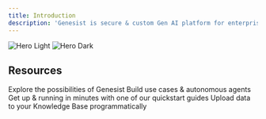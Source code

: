 ```yaml
---
title: Introduction
description: 'Genesist is secure & custom Gen AI platform for enterprises.'
---
```


<img
  className="block dark:hidden"
  src="/images/genesist_thumbnail_docs.png"
  alt="Hero Light"
/>
<img
  className="hidden dark:block"
  src="/images/genesist_thumbnail_docs.png"
  alt="Hero Dark"
/>



## Resources

<CardGroup cols={2}>
  <Card
    title="Get Inspiration"
    icon="sparkles"
    color="F50BDB"
    href="https://socaai.mintlify.app/get_inspiration"
  >
    Explore the possibilities of Genesist  
  </Card>
  <Card
    title="Autoflow"
    icon="arrow-progress"
    color="6D75F6"
    href="https://socaai.mintlify.app/autoflow/input_node"
  >
    Build use cases & autonomous agents
  </Card>
  <Card
    title="Quickstart Guides"
    icon="bolt"
    color="FF907E"
    href="https://mintlify.com/docs/components/accordion"
  >
    Get up & running in minutes with one of our quickstart guides
  </Card>
  <Card
    title="API Reference"
    icon="code"
    color="0EA65E"
    href="https://mintlify.com/customers"
  >
    Upload data to your Knowledge Base programmatically
  </Card>
</CardGroup>
